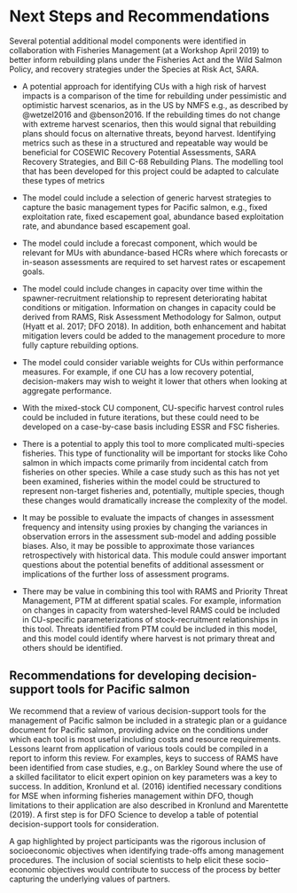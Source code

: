 # Next Steps and Recommendations

Several potential additional model components were identified in collaboration with Fisheries Management (at a Workshop April 2019) to better inform rebuilding plans under the Fisheries Act and the Wild Salmon Policy, and recovery strategies under the Species at Risk Act, SARA.

- A potential approach for identifying CUs with a high risk of harvest impacts is a comparison of the time for rebuilding under pessimistic and optimistic harvest scenarios, as in the US by NMFS e.g., as described by @wetzel2016 and @benson2016.  If the rebuilding times do not change with extreme harvest scenarios, then this would signal that rebuilding plans should focus on alternative threats, beyond harvest. Identifying  metrics such as these in a structured and repeatable way would be beneficial for COSEWIC Recovery Potential Assessments, SARA Recovery Strategies, and Bill C-68 Rebuilding Plans. The modelling tool that has been developed for this project could be adapted to calculate these types of metrics

- The model could include a selection of generic harvest strategies to capture the basic management types for Pacific salmon, e.g., fixed exploitation rate, fixed escapement goal, abundance based exploitation rate, and abundance based escapement goal.

- The model could include a forecast component, which would be relevant for MUs with abundance-based HCRs where which forecasts or in-season assessments are required to set harvest rates or escapement goals.

- The model could include changes in capacity over time within the spawner-recruitment relationship to represent deteriorating habitat conditions or mitigation. Information on changes in capacity could be derived from RAMS, Risk Assessment Methodology for Salmon, output (Hyatt et al. 2017; DFO 2018). In addition, both enhancement and habitat mitigation levers could be added to the management procedure to more fully capture rebuilding options.

- The model could consider variable weights for CUs within performance measures. For example, if one CU has a low recovery potential, decision-makers may wish to weight it lower that others when looking at aggregate performance. 

- With the mixed-stock CU component, CU-specific harvest control rules could be included in future iterations, but these could need to be developed on a case-by-case basis including ESSR and FSC fisheries.

- There is a potential to apply this tool to more complicated multi-species fisheries. This type of functionality will be important for stocks like Coho salmon in which impacts come primarily from incidental catch from fisheries on other species. While a case study such as this has not yet been examined, fisheries within the model could be structured to represent non-target fisheries and, potentially, multiple species, though these changes would dramatically increase the complexity of the model. 

- It may be possible to evaluate the impacts of changes in assessment frequency and intensity using proxies by changing the variances in observation errors in the assessment sub-model and adding possible biases. Also, it may be possible to approximate those variances retrospectively with historical data. This module could answer important questions about the potential benefits of additional assessment or implications of the further loss of assessment programs.

- There may be value in combining this tool with RAMS and Priority Threat Management, PTM at different spatial scales. For example, information on changes in capacity from watershed-level RAMS could be included in CU-specific parameterizations of stock-recruitment relationships in this tool. Threats identified from PTM could be included in this model, and this model could identify where harvest is not primary threat and others should be identified.

## Recommendations for developing decision-support tools for Pacific salmon

We recommend that a review of various decision-support tools for the management of Pacific salmon be included in a strategic plan or a guidance document for Pacific salmon, providing advice on the conditions under which each tool is most useful including costs and resource requirements. Lessons learnt from application of various tools could be compiled in a report to inform this review.  For examples, keys to success of RAMS have been identified from case studies, e.g., on Barkley Sound where the use of a skilled facilitator to elicit expert opinion on key parameters was a key to success. In addition, Kronlund et al. (2016) identified necessary conditions for MSE when informing fisheries management within DFO, though limitations to their application are also described in Kronlund and Marentette (2019). A first step is for DFO Science to develop a table of potential decision-support tools for consideration. 

A gap highlighted by project participants was the rigorous inclusion of socioeconomic objectives when identifying trade-offs among management procedures. The inclusion of social scientists to help elicit these socio-economic objectives would contribute to success of the process by better capturing the underlying values of partners.
